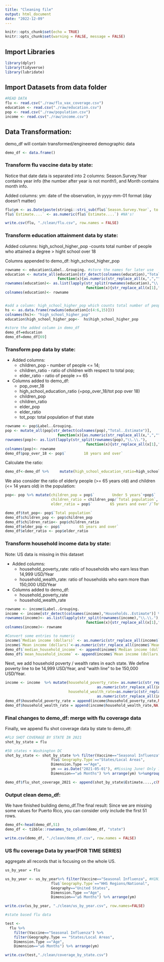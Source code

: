 ```yaml
---
title: "Cleaning file"
output: html_document
date: "2022-12-09"
---
```


````r
knitr::opts_chunk$set(echo = TRUE)
knitr::opts_chunk$set(warning = FALSE, message = FALSE) 
````

## Import Libraries

```r
library(dplyr)
library(tidyverse)
library(lubridate)
```

## Import Datasets from data folder

```r
#READ DATA
flu <- read.csv("./raw/flu_vax_coverage.csv")
education <- read.csv("./raw/education.csv")
pop <- read.csv("./raw/population.csv")
income <- read.csv("./raw/income.csv")
```

## Data Transformation:

demo_df will contain transformed/engineered demographic data
```r
demo_df <- data.frame()
```


### Transform flu vaccine data by state:

Notice that date data is separated into 2 columns: Season.Survey.Year contains year info (the number after year is not month!), and Month contains month info. 

Added columns: ym: date of the observation, in yyyy-mm-01 format (day doesn't matter)

```r
flu$ym <- as.Date(paste(stringi::stri_sub(flu$`Season.Survey.Year`, to = 4),"-", flu$Month, "-1", sep = ""))
flu$`Estimate....` <- as.numeric(flu$`Estimate....`) #NA's!

write.csv(flu, "./clean/flu.csv", row.names = FALSE)
```

### Transform education attainment data by state:

Added columns: high_school_higher_pop -counts total number of people who attained a degree > hight school over 18

Columns appended to demo_df: high_school_higher_pop
               
```r
rowname <- education$Label..Grouping. #store the names for later use
education <- mutate_all(education[str_detect(colnames(education),"Total..Estimate")],
                        function(x){as.numeric(str_replace_all(x,",",""))})%>% t() %>% as.data.frame() #Convert all entries to numeric
rownames(education)<- as.list(lapply(str_split(rownames(education),"\\.\\."),
                                     function(x){str_replace_all(x[1],"\\."," ")})) #Transform state names
colnames(education)<- rowname


#add a column: high_school_higher_pop which counts total number of people who attained a degree > high  school over 18
hs <- as.data.frame(rowSums(education[c(4:6,15)]))
colnames(hs)<- "high_school_higher_pop"
education$high_school_higher_pop<-  hs$high_school_higher_pop

#store the added column in demo_df
demo_df=education
demo_df=demo_df[69]
```

### Transform pop data by state:

* Added columns: 
  + children_pop - number of people <= 14; 
  + children_ratio - ratio of children with respect to total pop; 
  + elder_ratio - ratio of people >= 65

* Columns added to demo_df:
  + pop_over_18
  + high_school_education_ratio (=pop_over_18/tot pop over 18)
  + children_pop
  + children_ratio
  + elder_pop
  + elder_ratio 
  + tot_pop: total population of that state


```r
rowname <- pop$Label..Grouping.
pop <- mutate_all(pop[str_detect(colnames(pop),"Total..Estimate")],
                        function(x){as.numeric(str_replace_all(x,",",""))})%>% t() %>% as.data.frame() #Convert all entries to numeric
rownames(pop)<- as.list(lapply(str_split(rownames(pop),"\\.\\."),
                                     function(x){str_replace_all(x[1],"\\."," ")})) #Transform state names
colnames(pop)<- rowname
demo_df$pop_over_18 <- pop$`        18 years and over`
```

Calculate the ratio:

```r
demo_df<-demo_df %>%     mutate(high_school_education_ratio=high_school_higher_pop/pop_over_18)
```

We also consider the ratio of elderly people (>= 65 years old) and children (<= 14 years old) in the population:

```r
pop<- pop %>% mutate(children_pop = pop$`        Under 5 years`+pop$`        5 to 9 years` +pop$`        10 to 14 years`,
                     children_ratio = children_pop/`Total population`,
                     elder_ratio = pop$`        65 years and over`/`Total population`)

demo_df$tot_pop<- pop$`Total population`
demo_df$children_pop <- pop$children_pop
demo_df$children_ratio<- pop$children_ratio
demo_df$elder_pop <- pop$`        65 years and over`
demo_df$elder_ratio <- pop$elder_ratio
```

### Transform household income data by state:

Note: US data is missing in this dataset

* Added columns:
  + household_poverty_rate: ratio of households who earn less than 14,999 USD/Year
  + household_wealth_rate: ratio of households who earn more than 150,000 USD/Year 
* Columns added to demo_df:
  + household_poverty_rate
  + household_wealth_rate

```r
rowname <- income$Label..Grouping.
income <- income[str_detect(colnames(income),"Households..Estimate")] %>% t() %>% as.data.frame()
rownames(income)<- as.list(lapply(str_split(rownames(income),"\\.\\."),
                                     function(x){str_replace_all(x[1],"\\."," ")})) #Transform state names
colnames(income)<- rowname

#Convert some entries to numeric
income$`Median income (dollars)` <- as.numeric(str_replace_all(income$`Median income (dollars)`,",","")) 
income$`Mean income (dollars)`<-as.numeric(str_replace_all(income$`Mean income (dollars)`,",",""))
demo_df$`median_household_income` <- append(income$`Median income (dollars)`,NA)
demo_df$`mean_household_income` <- append(income$`Mean income (dollars)`,NA)
```

Next, we add household poverty / wealth rates in each state. We define poverty line to be 14,999 USD/Year, and "walth line" to be 150,000 USD/Year.

```r
income <- income  %>% mutate(household_poverty_rate= as.numeric(str_replace_all(income$`    Less than $10,000`,"%",""))/100+
                                          as.numeric(str_replace_all(income$`    $10,000 to $14,999`,"%",""))/100,
                             household_wealth_rate=as.numeric(str_replace_all(income$`    $150,000 to $199,999`,"%",""))/100+
                                          as.numeric(str_replace_all(income$`    $200,000 or more`,"%",""))/100)
demo_df$household_poverty_rate = append(income$household_poverty_rate,NA) #append NA to US data
demo_df$household_wealth_rate = append(income$household_wealth_rate,NA)
```

### Final changes to demo_df: merge with flu coverage data

Finally, we append flu shot coverage data by state to demo_df:

```r
#FLU SHOT COVERAGE BY STATE IN 2021
shot_by_state = flu  

#50 states + Washington DC
shot_by_state <- shot_by_state %>% filter(Vaccine=="Seasonal Influenza", #H1N1 vaccines are only provided in 2009
                     flu$`Geography.Type`=="States/Local Areas", 
                     Dimension.Type =="Age",
                     ym == as.Date("2021-05-01"), #Missing June! Only 11 Months!
                     Dimension=="≥6 Months") %>% arrange(ym) %>%ungroup()

demo_df$flu_shot_coverage_2021 <- append(shot_by_state$Estimate....,c(NA,NA))
```

### Output clean demo_df:

We have finished building demo_df.The final result:
Since we are missing some values for Puerto Rico, you can consider only include the first 51 rows.
```r
demo_df<-head(demo_df,51)
demo_df <- tibble::rownames_to_column(demo_df, "state")

write.csv(demo_df, "./clean/demo_df.csv", row.names = FALSE)
```



### US flu coverage Data by year(FOR TIME SERIES)

aggregate all records that is focusing on the whole US.

```r

us_by_year = flu

us_by_year <- us_by_year%>% filter(Vaccine=="Seasonal Influenza", #H1N1 vaccines are only provided in 2009
                     flu$`Geography.Type`=="HHS Regions/National", 
                     Geography=="United States",
                     Dimension.Type =="Age",
                     Dimension=="≥6 Months") %>% arrange(ym)

write.csv(us_by_year, "./clean/us_by_year.csv", row.names=FALSE)

```

```r
#state based flu data

test <-
  flu %>%
    filter(Vaccine=="Seasonal Influenza") %>%
    filter(Geography.Type == "States/Local Areas",
    Dimension.Type =="Age",
    Dimension=="≥6 Months") %>% arrange(ym)

write.csv(test,"./clean/coverage_by_state.csv")


```


